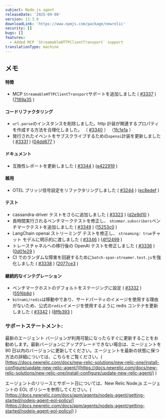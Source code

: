 ```yaml
---
subject: Node.js agent
releaseDate: '2025-09-08'
version: 13.3.0
downloadLink: 'https://www.npmjs.com/package/newrelic'
security: []
bugs: []
features:
  - Added MCP `StreamableHTTPClientTransport` support
translationType: machine
---
```


## メモ

#### 特徴

* MCP `StreamableHTTPClientTransport`サポートを追加しました ( [#3337](https://github.com/newrelic/node-newrelic/pull/3337) ) ([7189a35](https://github.com/newrelic/node-newrelic/commit/7189a35d0676a01d995420b2c6f27a54f8eb0307) )

#### コードリファクタリング

* `url.parse`のインスタンスを削除しました。http 計装が関連するプロパティを作成する方法を合理化しました。 （ [#3340](https://github.com/newrelic/node-newrelic/pull/3340) ） （[1fc1e1a](https://github.com/newrelic/node-newrelic/commit/1fc1e1a4086200bd3fd76081913498d7ca344a3a) ）
* 発行されたイベントをサブスクライブするための`openai`計装を更新しました ( [#3331](https://github.com/newrelic/node-newrelic/pull/3331) ) ([04dd677](https://github.com/newrelic/node-newrelic/commit/04dd6774df87489cce41b0bb2b60c56b79e2265d) )

#### ドキュメント

* 互換性レポートを更新しました ( [#3344](https://github.com/newrelic/node-newrelic/pull/3344) ) ([e422919](https://github.com/newrelic/node-newrelic/commit/e4229195318b2d2e33cc753b7898357daf72a372) )

#### 雑用

* OTEL ブリッジ信号設定をリファクタリングしました ( [#3244](https://github.com/newrelic/node-newrelic/pull/3244) ) ([ec8edef](https://github.com/newrelic/node-newrelic/commit/ec8edefdc49de276f30a1fc778f09b0d3042c392) )

#### テスト

* cassandra-driver テストをさらに追加しました ( [#3323](https://github.com/newrelic/node-newrelic/pull/3323) ) ([d2e9d10](https://github.com/newrelic/node-newrelic/commit/d2e9d103ee74358e88e53ab89c498f261f387ae5) )
* 長時間実行されるベンチマークテストを修正し、 `shimmer.subscribers`ベンチマークテストを追加しました ( [#3349](https://github.com/newrelic/node-newrelic/pull/3349) ) ([15253c0](https://github.com/newrelic/node-newrelic/commit/15253c08f6d8381f516040e339a0aedaf04e365e) )
* LangChain openai ストリーミング テストを修正し、 `streaming: true`チャット モデルに明示的に渡しました ( [#3346](https://github.com/newrelic/node-newrelic/pull/3346) ) ([4f12499](https://github.com/newrelic/node-newrelic/commit/4f12499c2c9248b7f510c76f19cc8d54eb53da2e) )
* トレースチャネルへの移行後の OpenAI テストを修正しました ( [#3336](https://github.com/newrelic/node-newrelic/pull/3336) ) ([0d01e29](https://github.com/newrelic/node-newrelic/commit/0d01e299cb84c9715f3136ab458534c72eea3145) )
* CI でのランダムな障害を回避するために`batch-span-streamer.test.js`を強化しました ( [#3338](https://github.com/newrelic/node-newrelic/pull/3338) ) ([2077ce3](https://github.com/newrelic/node-newrelic/commit/2077ce35db319d0128337faed0ff77b00f76d8f1) )

#### 継続的なインテグレーション

* ベンチマークホストのデフォルトをステージングに設定 ( [#3332](https://github.com/newrelic/node-newrelic/pull/3332) ) ([55f6b8d](https://github.com/newrelic/node-newrelic/commit/55f6b8d757afc1632f1be1c0ef1a4ccab23ca3c4) )
* `bitnami/redis`は移動中であり、サードパーティのイメージを使用する理由がないため、公式の`redis`イメージを使用するように redis コンテナを更新しました ( [#3342](https://github.com/newrelic/node-newrelic/pull/3342) ) ([8ffb393](https://github.com/newrelic/node-newrelic/commit/8ffb393ef5e84b188d899580061b2b57171e8166) )

### サポートステートメント:

最新のエージェント バージョンが利用可能になったらすぐに更新することをお勧めします。最新バージョンにアップグレードできない場合は、エージェントを 90 日以内のバージョンに更新してください。エージェントを最新の状態に保つ方法の詳細については、こちらをご覧ください。( [https://docs.newrelic.com/docs/new-relic-solutions/new-relic-one/install-configure/update-new-relic-agent/](https://docs.newrelic.com/docs/new-relic-solutions/new-relic-one/install-configure/update-new-relic-agent/) )

エージェントのリリースとサポート日については、New Relic Node.js エージェントの EOL ポリシーを参照してください。( [https://docs.newrelic.com/docs/apm/agents/nodejs-agent/getting-started/nodejs-agent-eol-policy/](https://docs.newrelic.com/docs/apm/agents/nodejs-agent/getting-started/nodejs-agent-eol-policy/) )